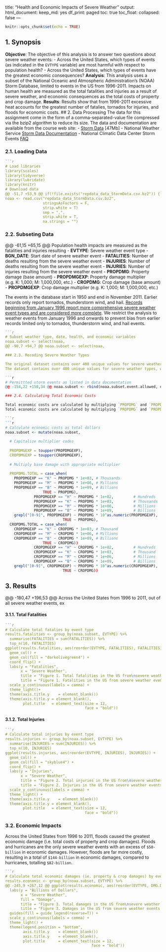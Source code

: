 title: "Health and Economic Impacts of Severe Weather"
output:
  html_document:
    keep_md: yes
    df_print: paged
    toc: true
    toc_float:
      collapsed: false
---
```r
knitr::opts_chunk$set(echo = TRUE)
```
## 1. Synopsis
**Objective**: The objective of this analysis is to answer two questions about severe weather events:
- Across the United States, which types of events (as indicated in the `EVTYPE` variable) are most harmful with respect to population health? 
- Across the United States, which types of events have the greatest economic consequences?
**Analysis**: This analysis uses a subset of the National Oceanic and Atmospheric Administration's (NOAA) Storm Database, limited to events in the US from 1996-2011. Impacts on human health are measured as the total fatalities and injuries as a result of severe weather, and economic consequences as the total costs of property and crop damage.
**Results**: Results show that from 1996-2011 excessive heat accounts for the greatest number of fatalies, tornados for injuries, and floods for economic costs.
## 2. Data Processing
The data for this assignment come in the form of a comma-separated-value file compressed via the bzip2 algorithm to reduce its size. The data and documentation are available from the course web site:
- [Storm Data](https://d396qusza40orc.cloudfront.net/repdata%2Fdata%2FStormData.csv.bz2) [47Mb]
- National Weather Service [Storm Data Documentation](https://d396qusza40orc.cloudfront.net/repdata%2Fpeer2_doc%2Fpd01016005curr.pdf)
- National Climatic Data Center Storm Events [FAQ](https://d396qusza40orc.cloudfront.net/repdata%2Fpeer2_doc%2FNCDC%20Storm%20Events-FAQ%20Page.pdf)

### 2.1. Loading Data

```r
```r
# Load libraries
library(scales)
library(tidyverse)
library(lubridate)
library(knitr)
# Download data
@@ -51,7 +53,9 @@ if(!file.exists("repdata_data_StormData.csv.bz2")) {
noaa <- read.csv("repdata_data_StormData.csv.bz2",
                 stringsAsFactors = F,
                 strip.white = T)
                 sep = ",",
                 strip.white = T,
                 na.strings = "")
```

### 2.2. Subseting Data
@@ -61,15 +65,15 @@ Population health impacts are measured as the fatalities and injuries resulting
- **EVTYPE**: Severe weather event type
- **BGN_DATE**: Start date of severe weather event
- **FATALITIES**: Number of deaths resulting from the severe weather event
- **INJURIES**: Number of deaths resulting from the severe weather event
- **INJURIES**: Number of injuries resulting from the severe weather event
- **PROPDMG**: Property damage (base amount)
- **PROPDMGEXP**: Property damage multiplier (e.g. K: 1,000; M: 1,000,000, etc.)
- **CROPDMG**: Crop damage (base amount)
- **PROPDMGEXP**: Crop damage multiplier (e.g. K: 1,000; M: 1,000,000, etc.)

The events in the database start in 1950 and end in November 2011. Earlier records only report tornados, thunderstorm wind, and hail. [Records beginning from January 1996 report more comprehensive severe weather event types and are considered more complete](https://webcache.googleusercontent.com/search?q=cache:KW1Sg00sXMsJ:https://www.ncdc.noaa.gov/stormevents/details.jsp+&cd=2&hl=en&ct=clnk&gl=ca&client=safari). We restrict the analysis to weather events from January 1996 and onwards to prevent bias from earlier records limited only to tornados, thunderstorm wind, and hail events.

```r
```r
# Subset weather type, date, health, and economic variables
noaa.subset <- select(noaa,
@@ -90,7 +94,7 @@ noaa.subset <- select(noaa,

### 2.3. Recoding Severe Weather Types

The original dataset contains over 400 unique values for severe weather types, which must be recoded based on the permitted storm data event types listed on [page 6, Table 2.1.1 "Storm Data Event Table"](https://d396qusza40orc.cloudfront.net/repdata%2Fpeer2_doc%2Fpd01016005curr.pdf).
The dataset contains over 400 unique values for severe weather types, which must be recoded into the 48 permitted storm event types listed on [page 6, Table 2.1.1 "Storm Data Event Table"](https://d396qusza40orc.cloudfront.net/repdata%2Fpeer2_doc%2Fpd01016005curr.pdf).

```r
# Permittted storm events as listed in data documentation
@@ -154,22 +158,34 @@ noaa.subset <- rbind(noaa.subset.event.allowed, noaa.subset.event.recode)

### 2.4. Calculating Total Economic Costs

Total economic costs are calculated by multiplying `PROPDMG` and `PROPDMGEXP`, and `CROPDMG` and `CROPDMGEXP`, respectively. The variables `PROPDMGEXP` and `CROPDMGEXP` are coded as: “B” for billions, “M” for millions, and “K” for thousands.
Total economic costs are calculated by multiplying `PROPDMG` and `PROPDMGEXP`, and `CROPDMG` and `CROPDMGEXP`, respectively. The variables `PROPDMGEXP` and `CROPDMGEXP` are coded as: “B” for billions, “M” for millions, and “K” for thousands. The numbers 1 to 10 represent the power of ten (eg. 10^number).

```r
```r
# Calculate economic costs as total dollars
noaa.subset <- mutate(noaa.subset,
                      
  # Capitalize multiplier codes
  
  PROPDMGEXP = toupper(PROPDMGEXP),
  CROPDMGEXP = toupper(CROPDMGEXP),
  
  # Multiply base damage with appropriate multiplier
  
  PROPDMG.TOTAL = case_when(
    PROPDMGEXP == "K" ~ PROPDMG * 1e+03, # Thousands
    PROPDMGEXP == "M" ~ PROPDMG * 1e+06, # Millions
    PROPDMGEXP == "B" ~ PROPDMG * 1e+09, # Billions
                 TRUE ~ PROPDMG),
             PROPDMGEXP == "H" ~ PROPDMG * 1e+02,         # Hundreds
             PROPDMGEXP == "K" ~ PROPDMG * 1e+03,         # Thousands
             PROPDMGEXP == "M" ~ PROPDMG * 1e+06,         # Millions
             PROPDMGEXP == "B" ~ PROPDMG * 1e+09,         # Billions
    grepl("[0-9]", PROPDMGEXP) ~ PROPDMG * 10^as.numeric(PROPDMGEXP),
                          TRUE ~ PROPDMG),
  CROPDMG.TOTAL = case_when(
    CROPDMGEXP == "K" ~ CROPDMG * 1e+03, # Thousand
    CROPDMGEXP == "M" ~ CROPDMG * 1e+06, # Millions
    CROPDMGEXP == "B" ~ CROPDMG * 1e+09, # Billions
                 TRUE ~ CROPDMG))
             CROPDMGEXP == "H" ~ CROPDMG * 1e+02,         # Hundreds
             CROPDMGEXP == "K" ~ CROPDMG * 1e+03,         # Thousand
             CROPDMGEXP == "M" ~ CROPDMG * 1e+06,         # Millions
             CROPDMGEXP == "B" ~ CROPDMG * 1e+09,         # Billions
    grepl("[0-9]", CROPDMGEXP) ~ PROPDMG * 10^as.numeric(CROPDMGEXP),
                          TRUE ~ CROPDMG))
```

## 3. Results
@@ -180,47 +196,53 @@ Across the United States from 1996 to 2011, out of all severe weather events, ex

#### 3.1.1. Total Fatalities

```r
```r
# Calculate total fatalies by event type
results.fatalities <- group_by(noaa.subset, EVTYPE) %>% 
  summarise(FATALITIES = sum(FATALITIES)) %>%
  top_n(10, FATALITIES)
ggplot(results.fatalities, aes(reorder(EVTYPE, FATALITIES), FATALITIES)) +
  geom_col() +
  geom_col(fill = "darkolivegreen4") +
  coord_flip() +
  labs(y = "Fatalities",
       x = "Severe Weather",
       title = "Figure 1. Total fatalities in the US from\nsevere weather events from 1996-2011") +
       title = "Figure 1. Fatalities in the US from severe weather events from 1996-2011") +
  scale_y_continuous(labels = comma) +
  theme_light()+
  theme(axis.title.y    = element_blank())
  theme(axis.title.y = element_blank(),
        plot.title   = element_text(size = 12,
                                    face = "bold"))
```

#### 3.1.2. Total Injuries

```r
```r
# Calculate total injuries by event type
results.injuries <- group_by(noaa.subset, EVTYPE) %>% 
  summarise(INJURIES = sum(INJURIES)) %>% 
  top_n(10, INJURIES)
ggplot(results.injuries, aes(reorder(EVTYPE, INJURIES), INJURIES)) +
  geom_col() +
  geom_col(fill = "skyblue4") +
  coord_flip() +
  labs(y = "Injuries",
       x = "Severe Weather",
       title = "Figure 2. Total injuries in the US from\nsevere weather events from 1996-2011") +
       title = "Figure 2. Injuries in the US from severe weather events from 1996-2011") +
  scale_y_continuous(labels = comma) +
  theme_light() +
  theme(axis.title.y    = element_blank())
  theme(axis.title.y = element_blank(),
        plot.title   = element_text(size = 12,
                                    face = "bold"))
```

### 3.2. Economic Impacts

Across the United States from 1996 to 2011, floods caused the greatest economic damage (i.e. total costs of property and crop damages). Floods and hurricanes are the only severe weather events with an excess of `$50-billion` in economic damages. However, floods are far more costly, resulting in a total of `$144-billion` in economic damages, compared to hurricanes, totalling `$82-billion`.

```r
```r
# Calculate total economic damages (ie. property & crop damages) by event type
results.economic <- group_by(noaa.subset, EVTYPE) %>% 
@@ -245,9 +267,12 @@ ggplot(results.economic, aes(reorder(EVTYPE, DMG.DOLLARS.BILLION),
  labs(y = "Billions of Dollars",
       x = "Severe Weather",
       fill = "Damage",
       title = "Figure 3. Total damages in the US from\nsevere weather events from 1996-2011") +
       title = "Figure 3. Damages in the US from severe weather events from 1996-2011") +
  guides(fill = guide_legend(reverse=T)) +
  scale_y_continuous(labels = comma) +
  theme_light() +
  theme(legend.position = "bottom",
        axis.title.y    = element_blank())
        axis.title.y    = element_blank(),
        plot.title      = element_text(size = 12,
                                       face = "bold"))
```
